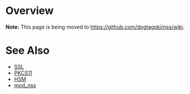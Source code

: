 = Overview =

'''Note:''' This page is being moved to https://github.com/dogtagpki/nss/wiki.

= See Also =

* [https://github.com/dogtagpki/pki/wiki/SSL SSL]
* [[PKCS11]]
* [[HSM]]
* [[mod_nss]]